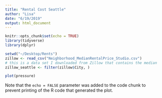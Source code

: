 ```yaml
---
title: "Rental Cost Seattle"
author: "Lisa"
date: "6/19/2019"
output: html_document
---
```


```r
knitr::opts_chunk$set(echo = TRUE)
library(tidyverse)
library(dplyr)
```


```r
setwd("~/Desktop/Rents")
zillow <- read_csv("Neighborhood_MedianRentalPrice_Studio.csv")
# this is a data set I downloaded from Zillow that contains the median rental price by neighborhood for what appears to be major metropolitan areas
zillow_seattle <- filter(zillow$City, )
```



```r
plot(pressure)
```

Note that the `echo = FALSE` parameter was added to the code chunk to prevent printing of the R code that generated the plot.
